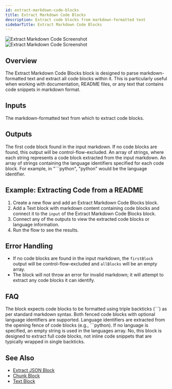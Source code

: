 ```yaml
---
id: extract-markdown-code-blocks
title: Extract Markdown Code Blocks
description: Extract code blocks from markdown-formatted text
sidebarTitle: Extract Markdown Code Blocks
---
```


<Frame>
  <img src="/block-reference/assets/extract_markdown_code_blocks_light.png" alt="Extract Markdown Code Screenshot" className="block dark:hidden" />
  <img src="/block-reference/assets/extract_markdown_code_blocks_dark.png" alt="Extract Markdown Code Screenshot" className="hidden dark:block" />
</Frame>

## Overview
The Extract Markdown Code Blocks block is designed to parse markdown-formatted text and extract all code blocks within it. This is particularly useful when working with documentation, README files, or any text that contains code snippets in markdown format.

## Inputs

<ParamField path="input" type="string" required>
  The markdown-formatted text from which to extract code blocks.
</ParamField>

## Outputs

<ResponseField name="firstBlock" type="string">
  The first code block found in the input markdown. If no code blocks are found, this output will be control-flow-excluded.
</ResponseField>

<ResponseField name="allBlocks" type="string[]">
  An array of strings, where each string represents a code block extracted from the input markdown.
</ResponseField>

<ResponseField name="languages" type="string[]">
  An array of strings containing the language identifiers specified for each code block. For example, in "```python", "python" would be the language identifier.
</ResponseField>

## Example: Extracting Code from a README

1. Create a new flow and add an Extract Markdown Code Blocks block.
2. Add a Text block with markdown content containing code blocks and connect it to the `input` of the Extract Markdown Code Blocks block.
3. Connect any of the outputs to view the extracted code blocks or language information.
4. Run the flow to see the results.

## Error Handling

- If no code blocks are found in the input markdown, the `firstBlock` output will be control-flow-excluded and `allBlocks` will be an empty array.
- The block will not throw an error for invalid markdown; it will attempt to extract any code blocks it can identify.

## FAQ

<AccordionGroup>
  <Accordion title="What format are the code blocks expected to be in?">
    The block expects code blocks to be formatted using triple backticks (```) as per standard markdown syntax. Both fenced code blocks with optional language identifiers are supported.
  </Accordion>

  <Accordion title="How are language identifiers handled?">
    Language identifiers are extracted from the opening fence of code blocks (e.g., ```python). If no language is specified, an empty string is used in the languages array.
  </Accordion>

  <Accordion title="Does this block handle inline code?">
    No, this block is designed to extract full code blocks, not inline code snippets that are typically wrapped in single backticks.
  </Accordion>
</AccordionGroup>

## See Also

- [Extract JSON Block](/block-reference/modifiers/extract-json)
- [Chunk Block](/block-reference/modifiers/chunk)
- [Text Block](/block-reference/data/text)
